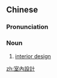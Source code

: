 {{also|室内设计}}
==Chinese==
{{zh-forms|s=室内设计|type=22}}

===Pronunciation===
{{zh-pron
|m=室nèi shèjì
|c=sat1 noi6 cit3 gai3
|cat=n
}}

===Noun===
{{zh-noun}}

# [[interior design]]

[[zh:室內設計]]